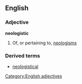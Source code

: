 ==English==
[[Category:English adjectives]]
===Adjective===
'''neologistic'''
#Of, or pertaining to, [[neologism]]s

===Derived terms===
*[[neologistical]]